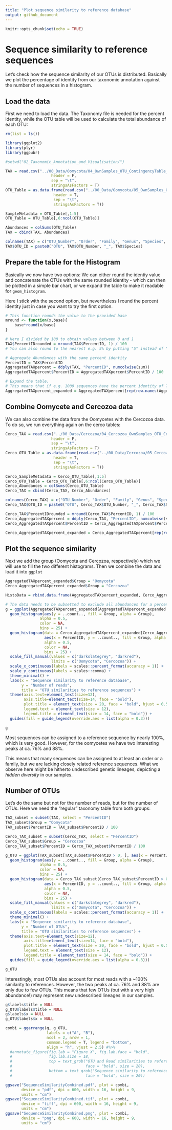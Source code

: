 ```yaml
---
title: "Plot sequence similarity to reference database"
output: github_document
---
```


```r
knitr::opts_chunk$set(echo = TRUE)
```

# Sequence similarity to reference sequences

Let's check how the sequence similarity of our OTUs is distributed. Basically we plot the percentage of identity from our taxonomic annotation against the number of sequences in a histogram. 

## Load the data

First we need to load the data. The Taxonomy file is needed for the percent identity, while the OTU table will be used to calculate the total abundance of each OTU:

```r
rm(list = ls())

library(ggplot2)
library(plyr)
library(ggpubr)

#setwd("02_Taxonomic_Annotation_and_Visualisation/")

TAX = read.csv("../00_Data/Oomycota/04_OwnSamples_OTU_ContingencyTable_filtered_sequences_NCBI-nt_blasted_sorted_BestHit-TaxonomyTable_Oomycetes_sequences_vsearch-ITS1-BestHit_AnnotationRefined_noPipe.tsv", 
                    header = F, 
                    sep = "\t", 
                    stringsAsFactors = T)
OTU_Table = as.data.frame(read.csv("../00_Data/Oomycota/05_OwnSamples_OTU_Table_min-freq-9588_transposed_withMetadata.tsv", 
                     header = T, 
                     sep = "\t", 
                     stringsAsFactors = T))

SampleMetadata = OTU_Table[,1:5]
OTU_Table = OTU_Table[,6:ncol(OTU_Table)]

Abundances = colSums(OTU_Table)
TAX = cbind(TAX, Abundances)

colnames(TAX) = c("OTU_Number", "Order", "Family", "Genus", "Species", "ReferenceID", "PercentID", "Abundance")
TAX$OTU_ID = paste0("OTU", TAX$OTU_Number, "_", TAX$Species)
```

## Prepare the table for the Histogram

Basically we now have two options: We can either round the identiy value and concatenate the OTUs with the same rounded identity - which can then be plotted in a simple bar chart, or we expand the table to make it readable for `geom_histogram`.

Here I stick with the second option, but nevertheless I round the percent identity just in case you want to try the first option.

```r
# This function rounds the value to the provided base
mround <- function(x,base){
    base*round(x/base)
} 

# Here I divided by 100 to obtain values between 0 and 1
TAX$PercentIDrounded = mround(TAX$PercentID, 1) / 100
# You can also round to the nearest e.g. 5% by putting "5" instead of "1"

# Aggregate Abundances with the same percent identity
PercentID = TAX$PercentID
AggregatedTAXpercent = ddply(TAX, "PercentID", numcolwise(sum))
AggregatedTAXpercent$PercentID = AggregatedTAXpercent$PercentID / 100

# Expand the table. 
# This means that if e.g. 1000 sequences have the percent identity of 70.5 we print 70.5 1000 times
AggregatedTAXpercent_expanded = AggregatedTAXpercent[rep(row.names(AggregatedTAXpercent), AggregatedTAXpercent$Abundance), c(1,3)]

```

## Combine Oomycete and Cercozoa data

We can also combine the data from the Oomycetes with the Cercozoa data.
To do so, we run everything again on the cerco tables:

```r
Cerco_TAX = read.csv("../00_Data/Cercozoa/04_Cercozoa_OwnSamples_OTU_ContingencyTable_filtered_sequences_NCBI-nt_blasted_sorted_BestHit-TaxonomyTable_Cercozoa_sequences_vsearch-V4-BestHit_AnnotationRefined_noPipe.tsv", 
                    header = F, 
                    sep = "\t", 
                    stringsAsFactors = T)
Cerco_OTU_Table = as.data.frame(read.csv("../00_Data/Cercozoa/05_Cercozoa_OwnSamples_OTU_Table_min-freq-15684_transposed_withMetadata.tsv", 
                     header = T, 
                     sep = "\t", 
                     stringsAsFactors = T))

Cerco_SampleMetadata = Cerco_OTU_Table[,1:5]
Cerco_OTU_Table = Cerco_OTU_Table[,6:ncol(Cerco_OTU_Table)]
Cerco_Abundances = colSums(Cerco_OTU_Table)
Cerco_TAX = cbind(Cerco_TAX, Cerco_Abundances)

colnames(Cerco_TAX) = c("OTU_Number", "Order", "Family", "Genus", "Species", "ReferenceID", "PercentID", "Abundance")
Cerco_TAX$OTU_ID = paste0("OTU", Cerco_TAX$OTU_Number, "_", Cerco_TAX$Species)

Cerco_TAX$PercentIDrounded = mround(Cerco_TAX$PercentID, 1) / 100
Cerco_AggregatedTAXpercent = ddply(Cerco_TAX, "PercentID", numcolwise(sum))
Cerco_AggregatedTAXpercent$PercentID = Cerco_AggregatedTAXpercent$PercentID / 100

Cerco_AggregatedTAXpercent_expanded = Cerco_AggregatedTAXpercent[rep(row.names(Cerco_AggregatedTAXpercent), Cerco_AggregatedTAXpercent$Abundance), c(1,3)]
```

## Plot the sequence similarity

Next we add the group (Oomycota and Cercozoa, respectively) which we will use to fill the two different histograms. Then we combine the data and load it into `ggplot`

```r
AggregatedTAXpercent_expanded$Group = "Oomycota"
Cerco_AggregatedTAXpercent_expanded$Group = "Cercozoa"

HistoData = rbind.data.frame(AggregatedTAXpercent_expanded, Cerco_AggregatedTAXpercent_expanded)

# The data needs to be subsetted to exclude all abundances for a percent ID of 0
g = ggplot(AggregatedTAXpercent_expanded[AggregatedTAXpercent_expanded > 0, ], aes(x = PercentID)) +
  geom_histogram(aes(y = ..count.., fill = Group, alpha = Group), 
               alpha = 0.5, 
               color = NA, 
               bins = 25) +
  geom_histogram(data = Cerco_AggregatedTAXpercent_expanded[Cerco_AggregatedTAXpercent_expanded > 0, ], 
                 aes(x = PercentID, y = ..count.., fill = Group, alpha = Group), 
                 alpha = 0.5, 
                 color = NA, 
                 bins = 25) +
  scale_fill_manual(values = c("darkslategrey", "darkred"), 
                    limits = c("Oomycota", "Cercozoa")) +
  scale_x_continuous(labels = scales::percent_format(accuracy = 1)) + 
  scale_y_continuous(labels = scales::comma) +
  theme_minimal() +
  labs(x = "Sequence similarity to reference database", 
       y = "Number of reads", 
       title = "OTU similarities to reference sequences") +
  theme(axis.text=element_text(size=12), 
        axis.title=element_text(size=14, face = "bold"), 
        plot.title = element_text(size = 20, face = "bold", hjust = 0.5), 
        legend.text = element_text(size = 12), 
        legend.title = element_text(size = 14, face = "bold")) +
  guides(fill = guide_legend(override.aes = list(alpha = 0.3)))

g

```

Most sequences can be assigned to a reference sequence by nearly 100%, which is very good. However, for the oomycetes we have two interesting peaks at ca. 76% and 88%.

This means that many sequences can be assigned to at least an order or a family, but we are lacking closely related reference sequences. What we observe here might be hitherto undescribed genetic lineages, depicting a *hidden diversity* in our samples.

## Number of OTUs

Let's do the same but not for the number of reads, but for the number of OTUs. Here we need the "regular" taxonomy table from both groups:

```r
TAX_subset = subset(TAX, select = "PercentID")
TAX_subset$Group = "Oomycota"
TAX_subset$PercentID = TAX_subset$PercentID / 100

Cerco_TAX_subset = subset(Cerco_TAX, select = "PercentID")
Cerco_TAX_subset$Group = "Cercozoa"
Cerco_TAX_subset$PercentID = Cerco_TAX_subset$PercentID / 100

g_OTU = ggplot(TAX_subset[TAX_subset$PercentID > 0, ], aes(x = PercentID)) +
  geom_histogram(aes(y = ..count.., fill = Group, alpha = Group), 
               alpha = 0.5, 
               color = NA, 
               bins = 25) +
  geom_histogram(data = Cerco_TAX_subset[Cerco_TAX_subset$PercentID > 0, ], 
                 aes(x = PercentID, y = ..count.., fill = Group, alpha = Group), 
                 alpha = 0.5, 
                 color = NA, 
                 bins = 25) +
  scale_fill_manual(values = c("darkslategrey", "darkred"), 
                    limits = c("Oomycota", "Cercozoa")) +
  scale_x_continuous(labels = scales::percent_format(accuracy = 1)) + 
  theme_minimal() +
  labs(x = "Sequence similarity to reference database", 
       y = "Number of OTUs", 
       title = "OTU similarities to reference sequences") +
  theme(axis.text=element_text(size=12), 
        axis.title=element_text(size=14, face = "bold"), 
        plot.title = element_text(size = 20, face = "bold", hjust = 0.5), 
        legend.text = element_text(size = 12), 
        legend.title = element_text(size = 14, face = "bold")) +
  guides(fill = guide_legend(override.aes = list(alpha = 0.3)))

g_OTU
```

Interestingly, most OTUs also account for most reads with a ~100% similarity to references. However, the two peaks at ca. 76% and 88% are only due to few OTUs. This means that few OTUs (but with a very high abundance!) may represent new undescribed lineages in our samples.

```r
g$labels$title = NULL
g_OTU$labels$title = NULL
g$labels$x = NULL
g_OTU$labels$x = NULL

combi = ggarrange(g, g_OTU, 
                  labels = c("A", "B"), 
                  ncol = 2, nrow = 1, 
                  common.legend = T, legend = "bottom", 
                  align = "h", vjust = 2.5) #%>%
  #annotate_figure(fig.lab = "Figure X", fig.lab.face = "bold", 
  #                fig.lab.size = 18, 
  #                top = text_grob("OTU and Read similarities to reference sequences", 
  #                                face = "bold", size = 20), 
  #                bottom = text_grob("Sequence similarity to reference sequences", 
  #                                face = "bold", size = 20))

ggsave("SequenceSimilarityCombined.pdf", plot = combi, 
       device = "pdf", dpi = 600, width = 16, height = 9, 
       units = "cm")
ggsave("SequenceSimilarityCombined.tif", plot = combi, 
       device = "tiff", dpi = 600, width = 16, height = 9, 
       units = "cm")
ggsave("SequenceSimilarityCombined.png", plot = combi, 
       device = "png", dpi = 600, width = 16, height = 9, 
       units = "cm")

```
